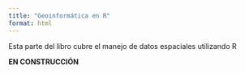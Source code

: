 ```yaml
---
title: "Geoinformática en R"
format: html
---
```


Esta parte del libro cubre el manejo de datos espaciales utilizando R

**EN CONSTRUCCIÓN**